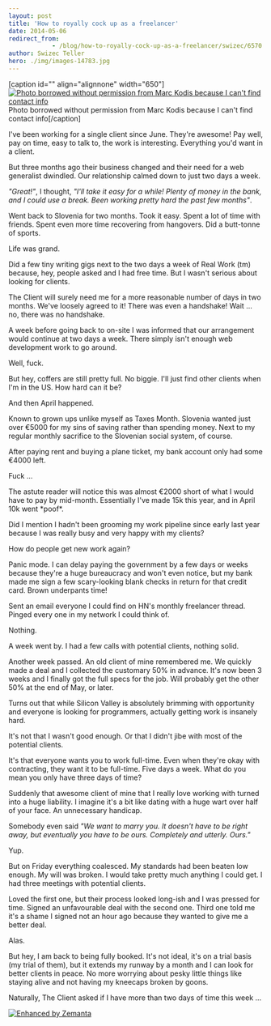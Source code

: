 ```yaml
---
layout: post
title: 'How to royally cock up as a freelancer'
date: 2014-05-06
redirect_from: 
            - /blog/how-to-royally-cock-up-as-a-freelancer/swizec/6570
author: Swizec Teller
hero: ./img/images-14783.jpg
---
```

\[caption id="" align="alignnone" width="650"][![Photo borrowed without permission from Marc Kodis because I can't find contact info](./img/images-14783.jpg "Photo borrowed without permission from Marc Kodis because I can't find contact info")](https://www.flickr.com/photos/tsmk/) Photo borrowed without permission from Marc Kodis because I can't find contact info\[/caption]



I've been working for a single client since June. They're awesome! Pay well, pay on time, easy to talk to, the work is interesting. Everything you'd want in a client.



But three months ago their business changed and their need for a web generalist dwindled. Our relationship calmed down to just two days a week.



_"Great!"_, I thought, _"I'll take it easy for a while! Plenty of money in the bank, and I could use a break. Been working pretty hard the past few months"_.



Went back to Slovenia for two months. Took it easy. Spent a lot of time with friends. Spent even more time recovering from hangovers. Did a butt-tonne of sports.



Life was grand.



Did a few tiny writing gigs next to the two days a week of Real Work (tm) because, hey, people asked and I had free time. But I wasn't serious about looking for clients.



The Client will surely need me for a more reasonable number of days in two months. We've loosely agreed to it! There was even a handshake! Wait ... no, there was no handshake.



A week before going back to on-site I was informed that our arrangement would continue at two days a week. There simply isn't enough web development work to go around.



Well, fuck.



But hey, coffers are still pretty full. No biggie. I'll just find other clients when I'm in the US. How hard can it be?



And then April happened.



Known to grown ups unlike myself as Taxes Month. Slovenia wanted just over €5000 for my sins of saving rather than spending money. Next to my regular monthly sacrifice to the Slovenian social system, of course.



After paying rent and buying a plane ticket, my bank account only had some €4000 left.



Fuck ...



The astute reader will notice this was almost €2000 short of what I would have to pay by mid-month. Essentially I've made 15k this year, and in April 10k went \*poof\*.



Did I mention I hadn't been grooming my work pipeline since early last year because I was really busy and very happy with my clients?



How do people get new work again?



Panic mode. I can delay paying the government by a few days or weeks because they're a huge bureaucracy and won't even notice, but my bank made me sign a few scary-looking blank checks in return for that credit card. Brown underpants time!



Sent an email everyone I could find on HN's monthly freelancer thread. Pinged every one in my network I could think of.



Nothing.



A week went by. I had a few calls with potential clients, nothing solid.



Another week passed. An old client of mine remembered me. We quickly made a deal and I collected the customary 50% in advance. It's now been 3 weeks and I finally got the full specs for the job. Will probably get the other 50% at the end of May, or later.



Turns out that while Silicon Valley is absolutely brimming with opportunity and everyone is looking for programmers, actually getting work is insanely hard.



It's not that I wasn't good enough. Or that I didn't jibe with most of the potential clients.



It's that everyone wants you to work full-time. Even when they're okay with contracting, they want it to be full-time. Five days a week. What do you mean you only have three days of time?



Suddenly that awesome client of mine that I really love working with turned into a huge liability. I imagine it's a bit like dating with a huge wart over half of your face. An unnecessary handicap.



Somebody even said _"We want to marry you. It doesn't have to be right away, but eventually you have to be ours. Completely and utterly. Ours."_



Yup.



But on Friday everything coalesced. My standards had been beaten low enough. My will was broken. I would take pretty much anything I could get. I had three meetings with potential clients.



Loved the first one, but their process looked long-ish and I was pressed for time. Signed an unfavourable deal with the second one. Third one told me it's a shame I signed not an hour ago because they wanted to give me a better deal.



Alas.



But hey, I am back to being fully booked. It's not ideal, it's on a trial basis (my trial of them), but it extends my runway by a month and I can look for better clients in peace. No more worrying about pesky little things like staying alive and not having my kneecaps broken by goons.



Naturally, The Client asked if I have more than two days of time this week ...

[![Enhanced by Zemanta](http://img.zemanta.com/zemified_e.png?x-id=afa3c729-d1c1-4677-bfe9-b9c686f02ef6)](http://www.zemanta.com/?px "Enhanced by Zemanta")
